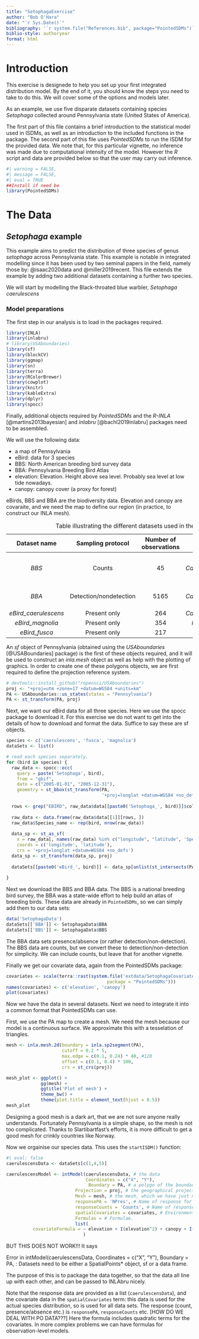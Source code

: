 ```yaml
---
title: "SetophagaExercise"
author: "Bob O'Hara"
date: "`r Sys.Date()`"
bibliography: '`r system.file("References.bib", package="PointedSDMs")`'
biblio-style: authoryear
format: html
---
```



# Introduction

This exercise is designede to help you set up your first integrated distribution model. By the end of it, you should know the steps you need to take to do this. We will cover some of the options and models later.

As an example, we use five disparate datasets containing species *Setophaga* collected around Pennsylvania state (United States of America). 

The first part of this file contains a brief introduction to the statistical model used in ISDMs, as well as an introduction to the included functions in the package. The second part of this file uses *PointedSDMs* to run the ISDM for the provided data. We note that, for this particular vignette, no inference was made due to computational intensity of the model. However the *R* script and data are provided below so that the user may carry out inference.

```r
#| warning = FALSE, 
#| message = FALSE, 
#| eval = TRUE
##Install if need be
library(PointedSDMs)

```


# The Data

## *Setophaga* example

This example aims to predict the distribution of three species of genus *setophaga* across Pennsylvania state. This example is notable in integrated modelling since it has been used by two seminal papers in the field, namely those by: @isaac2020data and @miller2019recent. This file extends the example by adding two additional datasets containing a further two species.


We will start by modelling the Black-throated blue warbler, *Setophaga caerulescens*



### Model preparations

The first step in our analysis is to load in the packages required.

```r

library(INLA)
library(inlabru)
# library(USAboundaries)
library(sf)
library(blockCV)
library(ggmap)
library(sn)
library(terra)
library(RColorBrewer)
library(cowplot)
library(knitr)
library(kableExtra)
library(dplyr)
library(spocc)

```

Finally, additional objects required by *PointedSDMs* and the *R-INLA* [@martins2013bayesian] and *inlabru* [@bachl2019inlabru] packages need to be assembled.

We will use the following data:

- a map of Pennsylvania
- eBird: data for 3 species
- BBS: North American breeding bird survey data
- BBA: Pennsylvania Breeding Bird Atlas
- elevation: Elevation. Height above sea level. Probably sea level at low tide nowadays.
- canopy: canopy cover (a proxy for forest)

eBirds, BBS and BBA are the biodiversity data. Elevation and canopy are covaraite, and we need the map to define our region (in practice, to construct our INLA mesh).

|   **Dataset name**   |   Sampling protocol    | **Number of observations** | **Species name** |                                                                   **Source**                                                                   |
|:----------:|:----------:|:----------:|:----------:|:------------------------:|
|        *BBS*         |         Counts         |             45             |  *Caerulescens*  | [North American Breeding Bird Survey](https://www.pwrc.usgs.gov/bbs/){style="text-decoration: underline; color: rgb(252, 111, 9) !important;"} |
|        *BBA*         | Detection/nondetection |            5165            |  *Caerulescens*  |  [Pennsylvania Breeding Bird Atlas](http://www.pabirdatlas.psu.edu/){style="text-decoration: underline; color: rgb(252, 111, 9) !important;"}  |
| *eBird_caerulescens* |      Present only      |            264             |  *Caerulescens*  |                    [eBird](https://ebird.org/home){style="text-decoration: underline; color: rgb(252, 111, 9) !important;"}                    |
|   *eBird_magnolia*   |      Present only      |            354             |    *Magnolia*    |                    [eBird](https://ebird.org/home){style="text-decoration: underline; color: rgb(252, 111, 9) !important;"}                    |
|    *eBird_fusca*     |      Present only      |            217             |     *Fusca*      |                    [eBird](https://ebird.org/home){style="text-decoration: underline; color: rgb(252, 111, 9) !important;"}                    |
: Table illustrating the different datasets used in the analysis.


An *sf* object of Pennsylvania (obtained using the *USAboundaries* [@USABoundaries] package) is the first of these objects required, and it will be used to construct an *inla.mesh* object as well as help with the plotting of graphics. In order to create one of these polygons objects, we are first required to define the projection reference system.


```r
# devtools::install_github("ropensci/USAboundaries")
proj <- "+proj=utm +zone=17 +datum=WGS84 +units=km"
PA <- USAboundaries::us_states(states = "Pennsylvania")
PA <- st_transform(PA, proj)


```

Next, we want our eBird data for all three species. Here we use the spocc package to download it. For this exercise we do not want to get into the details of how to download and format the data. Suffice to say these are sf objects.

```r

species <- c('caerulescens', 'fusca', 'magnolia')
dataSets <- list()

# read each species separately.
for (bird in species) {
  raw_data <- spocc::occ(
    query = paste('Setophaga', bird),
    from = "gbif",
    date = c("2005-01-01", "2005-12-31"),
    geometry = st_bbox(st_transform(PA,
                                    '+proj=longlat +datum=WGS84 +no_defs')))$gbif
  
  rows <- grep("EBIRD", raw_data$data[[paste0('Setophaga_', bird)]]$collectionCode)
  
  raw_data <- data.frame(raw_data$data[[1]][rows, ])
  raw_data$Species_name <- rep(bird, nrow(raw_data))
  
  data_sp <- st_as_sf(
    x = raw_data[, names(raw_data) %in% c("longitude", "latitude", 'Species_name')],
    coords = c('longitude', 'latitude'),
    crs = '+proj=longlat +datum=WGS84 +no_defs')
  data_sp <- st_transform(data_sp, proj)
  
  dataSets[[paste0('eBird_', bird)]] <- data_sp[unlist(st_intersects(PA, data_sp)),]
  
}
```

Next we download the BBS and BBA data. The BBS is a national breeding bird survey, the BBA was a state-wide effort to help build an atlas of breeding birds. These data are already in `PointedSDMs`, so we can simply add them to our data sets:


```r

data('SetophagaData')
dataSets[['BBA']] <- SetophagaData$BBA
dataSets[['BBS']] <- SetophagaData$BBS

```

The BBA data sets presence/absence (or rather detection/non-detection). The BBS data are counts, but we convert these to detection/non-detection for simplicity. We can include counts, but leave that for another vignette.

Finally we get our covariate data, again from the PointedSDMs package:

```r

covariates <- scale(terra::rast(system.file('extdata/SetophagaCovariates.tif', 
                                      package = "PointedSDMs")))
names(covariates) <- c('elevation', 'canopy')
plot(covariates)

```

Now we have the data in several datasets. Next we need to integrate it into a common format that PointedSDMs can use.

First, we use the PA map to create a mesh. We need the mesh because our model is a continuous surface. We approximate this with a tesselation of triangles. 

```r

mesh <- inla.mesh.2d(boundary = inla.sp2segment(PA), 
                     cutoff = 0.2 * 5,
                     max.edge = c(0.1, 0.24) * 40, #120
                     offset = c(0.1, 0.4) * 100,
                     crs = st_crs(proj))

mesh_plot <- ggplot() +
             gg(mesh) +
             ggtitle('Plot of mesh') +
             theme_bw() +
             theme(plot.title = element_text(hjust = 0.5))
mesh_plot

```

Designing a good mesh is a dark art, that we are not sure anyone really understands. Fortunately Pennsylvania is a simple shape, so the mesh is not too complicated. Thanks to Slartibartfast's efforts, it is more difficult to get a good mesh for crinkly countries like Norway.

Now we orgainise our species data. This uses the `startISDM()` function:

```r
#| eval: false
caerulescensData <- dataSets[c(1,4,5)]

caerulescensModel <- intModel(caerulescensData, # the data
                              Coordinates = c("X", "Y"),
                               Boundary = PA, # a polygo of the boundary
                          Projection = proj, # the geographical projection
                          Mesh = mesh, # the mesh, which we have just made
                          responsePA = 'NPres', # Name of response for presence/absence data
                          responseCounts = 'Counts', # Name of response for count data
                          spatialCovariates = covariates, # Environmental covariates
                          Formulas = # Formulae. 
                          list(
          covariateFormula = ~ elevation + I(elevation^2) + canopy + I(canopy^2))
                             )
```

BUT THIS DOES NOT WORK!!! It says 

Error in intModel(caerulescensData, Coordinates = c("X", "Y"), Boundary = PA,  : 
  Datasets need to be either a SpatialPoints* object, sf or a data frame.




The purpose of this is to package the data together, so that the data all line up with each other, and can be passed to INLAbru nicely. 

Note that the response data are provided as a list (`caerulescensData`), and the covariate data in the `spatialCovariates` term: this data is used for the actual species distribution, so is used for all data sets. The response (count, presence/absence etc.) is `responsePA`, `responseCounts` etc. [HOW DO WE DEAL WITH PO DATA???] Here the formula includes quadratic terms for the covariates. In more complex problems we can have formulas for observation-level models.







